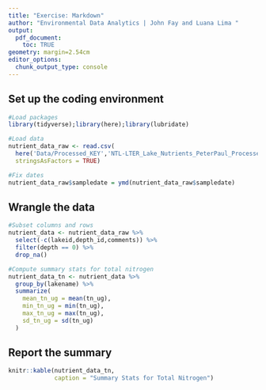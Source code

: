 ```yaml
---
title: "Exercise: Markdown"
author: "Environmental Data Analytics | John Fay and Luana Lima "
output: 
  pdf_document: 
    toc: TRUE
geometry: margin=2.54cm
editor_options: 
  chunk_output_type: console
---
```

\listoftables

## Set up the coding environment

```r
#Load packages
library(tidyverse);library(here);library(lubridate)

#Load data
nutrient_data_raw <- read.csv(
  here('Data/Processed_KEY','NTL-LTER_Lake_Nutrients_PeterPaul_Processed.csv'),
  stringsAsFactors = TRUE)

#Fix dates
nutrient_data_raw$sampledate = ymd(nutrient_data_raw$sampledate)

```

## Wrangle the data

```r
#Subset columns and rows
nutrient_data <- nutrient_data_raw %>% 
  select(-c(lakeid,depth_id,comments)) %>% 
  filter(depth == 0) %>% 
  drop_na()

#Compute summary stats for total nitrogen
nutrient_data_tn <- nutrient_data %>% 
  group_by(lakename) %>% 
  summarize(
    mean_tn_ug = mean(tn_ug),
    min_tn_ug = min(tn_ug),
    max_tn_ug = max(tn_ug),
    sd_tn_ug = sd(tn_ug)
  )
```

## Report the summary
```r
knitr::kable(nutrient_data_tn, 
             caption = "Summary Stats for Total Nitrogen")
```

